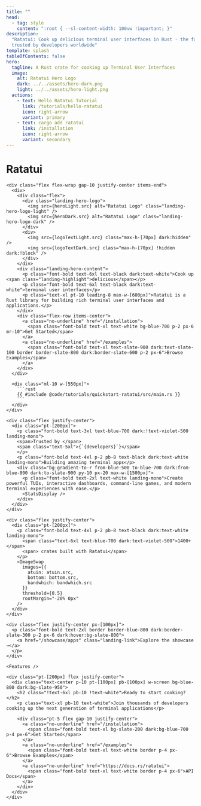 ```yaml
---
title: ""
head:
  - tag: style
    content: ":root { --sl-content-width: 100vw !important; }"
description:
  "Ratatui: Cook up delicious terminal user interfaces in Rust - the fast, lightweight TUI library
  trusted by developers worldwide"
template: splash
tableOfContents: false
hero:
  tagline: A Rust crate for cooking up Terminal User Interfaces
  image:
    alt: Ratatui Hero Logo
    dark: ../../assets/hero-dark.png
    light: ../../assets/hero-light.png
  actions:
    - text: Hello Ratatui Tutorial
      link: /tutorials/hello-ratatui
      icon: right-arrow
      variant: primary
    - text: cargo add ratatui
      link: /installation
      icon: right-arrow
      variant: secondary
---
```




<div class="landing-hero py-8 mb-30 flex justify-center landing-mono">
  <div>
    <h1>Ratatui</h1>
    <div class="w-100 h-100 text-center">
      <RandomDots
        gridSize={15}
        numClusters={15}
        dotsPerCluster={100}
        clusterRadius={120}
        dotSize={3}
        pattern="random"
        opacity={0.2}
        fixed={true}
        colors={['#64748b', '#f1f5f9', '#64748b', '#334155']}
      />
    </div>
        
    <div class="flex flex-wrap gap-10 justify-center items-end">
      <div>
        <div class="flex">
          <div class="landing-hero-logo">
            <img src={heroLight.src} alt="Ratatui Logo" class="landing-hero-logo-light" />
            <img src={heroDark.src} alt="Ratatui Logo" class="landing-hero-logo-dark" />
          </div>
          <div>
            <img src={logoTextLight.src} class="max-h-[70px] dark:hidden" />
            <img src={logoTextDark.src} class="max-h-[70px] !hidden dark:!block" />
          </div>
        </div>
        <div class="landing-hero-content">
          <p class="font-bold text-6xl text-black dark:text-white">Cook up <span class="landing-highlight">delicious</span></p>
          <p class="font-bold text-6xl text-black dark:text-white">terminal user interfaces</p>
          <p class="text-xl pt-10 leading-8 max-w-[600px]">Ratatui is a Rust library for building rich terminal user interfaces and applications.</p>
        </div>
        <div class="flex-row items-center">
          <a class="no-underline" href="/installation">
            <span class="font-bold text-xl text-white bg-blue-700 p-2 px-6 mr-10">Get Started</span>
          </a>
          <a class="no-underline" href="/examples">
            <span class="font-bold text-xl text-slate-900 dark:text-slate-100 border border-slate-800 dark:border-slate-600 p-2 px-6">Browse Examples</span>
          </a>
        </div>
      </div>

      <div class="ml-10 w-[550px]">
        ```rust
        {{ #include @code/tutorials/quickstart-ratatui/src/main.rs }}
        ```
      </div>
    </div>

    <div class="flex justify-center">
      <div class="pt-[200px]">
        <p class="font-bold text-3xl text-blue-700 dark:!text-violet-500 landing-mono">
        <span>Trusted by </span>
        <span class="text-5xl">{`{developers}`}</span>
        </p>
        <p class="font-bold text-4xl p-2 pb-8 text-black dark:text-white landing-mono">Building amazing terminal apps</p>
        <div class="bg-gradient-to-r from-blue-500 to-blue-700 dark:from-blue-800 dark:to-slate-900 py-10 px-20 max-w-[1500px]">
          <p class="font-bold text-2xl text-white landing-mono">Create powerful TUIs, interactive dashboards, command-line games, and modern terminal experiences with ease.</p>
          <StatsDisplay />
        </div>
      </div>
    </div>

    <div class="flex justify-center">
      <div class="pt-[200px]">
        <p class="font-bold text-4xl p-2 pb-8 text-black dark:text-white landing-mono">
          <span class="text-6xl text-blue-700 dark:text-violet-500">1400+</span>
          <span> crates built with Ratatui</span>
        </p>
        <ImageSwap 
          images={{
            atuin: atuin.src,
            bottom: bottom.src,
            bandwhich: bandwhich.src
          }}
          threshold={0.5}
          rootMargin="-20% 0px"
        />
      </div>
    </div>
  
    <div class="flex justify-center px-[100px]">
      <p class="font-bold text-2xl border border-blue-800 dark:border-slate-300 p-2 px-6 dark:hover:bg-slate-800">
        <a href="/showcase/apps" class="landing-link">Explore the showcase →</a>
      </p>
    </div>

    <Features />

    <div class="pt-[200px] flex justify-center">
      <div class="text-center p-10 pt-[100px] pb-[100px] w-screen bg-blue-800 dark:bg-slate-950">
        <h2 class="!text-6xl pb-10 !text-white">Ready to start cooking?</h2>
        <p class="text-xl pb-10 text-white">Join thousands of developers cooking up the next generation of terminal applications</p>

        <div class="pt-5 flex gap-10 justify-center">
          <a class="no-underline" href="/installation">
            <span class="font-bold text-xl bg-slate-200 dark:bg-blue-700 p-4 px-6">Get Started</span>
          </a>
          <a class="no-underline" href="/examples">
            <span class="font-bold text-xl text-white border p-4 px-6">Browse Examples</span>
          </a>
          <a class="no-underline" href="https://docs.rs/ratatui">
            <span class="font-bold text-xl text-white border p-4 px-6">API Docs</span>
          </a>
        </div>
      </div>
    </div>

  </div>
</div>
